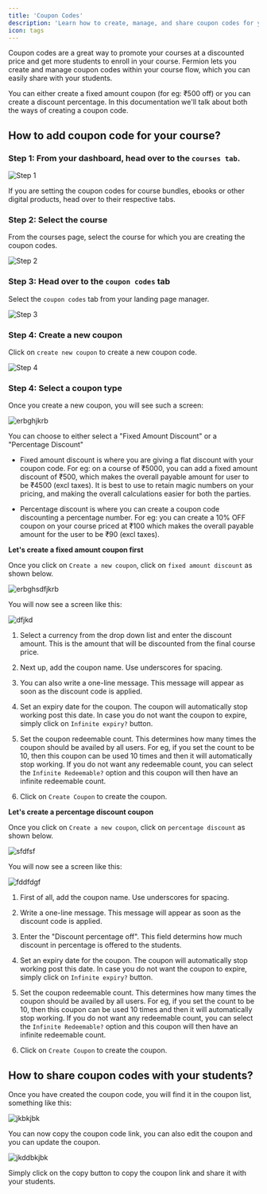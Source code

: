 ```yaml
---
title: 'Coupon Codes'
description: 'Learn how to create, manage, and share coupon codes for your courses to offer discounts and promote enrollments on Fermion.'
icon: tags
---
```


Coupon codes are a great way to promote your courses at a discounted price and get more students to enroll in your course. Fermion lets you create and manage coupon codes within your course flow, which you can easily share with your students.

You can either create a fixed amount coupon (for eg: ₹500 off) or you can create a discount percentage. In this documentation we'll talk about both the ways of creating a coupon code.

## How to add coupon code for your course?

### Step 1: From your dashboard, head over to the `courses tab`.

![Step 1](https://codedamn-website-assets.s3.us-east-1.amazonaws.com/uploads/19-11-2024/22%402x.jkyvqz.png)

<Warning>
	If you are setting the coupon codes for course bundles, ebooks or other
	digital products, head over to their respective tabs.
</Warning>

### Step 2: Select the course

From the courses page, select the course for which you are creating the coupon codes.

![Step 2](https://codedamn-website-assets.s3.us-east-1.amazonaws.com/uploads/19-11-2024/19%402x.mhnqhl.png)

### Step 3: Head over to the `coupon codes` tab

Select the `coupon codes` tab from your landing page manager.

![Step 3](https://codedamn-website-assets.s3.us-east-1.amazonaws.com/uploads/19-11-2024/02%402x.ijotvc.png)

### Step 4: Create a new coupon

Click on `create new coupon` to create a new coupon code.

![Step 4](https://codedamn-website-assets.s3.us-east-1.amazonaws.com/uploads/19-11-2024/57%402x.mxuauc.png)

### Step 4: Select a coupon type

Once you create a new coupon, you will see such a screen:

![erbghjkrb](https://codedamn-website-assets.s3.us-east-1.amazonaws.com/uploads/19-11-2024/32%E2%80%AFAM.aiujah.png)

You can choose to either select a "Fixed Amount Discount" or a "Percentage Discount"

-   Fixed amount discount is where you are giving a flat discount with your coupon code. For eg: on a course of ₹5000, you can add a fixed amount discount of ₹500, which makes the overall payable amount for user to be ₹4500 (excl taxes). It is best to use to retain magic numbers on your pricing, and making the overall calculations easier for both the parties.

-   Percentage discount is where you can create a coupon code discounting a percentage number. For eg: you can create a 10% OFF coupon on your course priced at ₹100 which makes the overall payable amount for the user to be ₹90 (excl taxes).

**Let's create a fixed amount coupon first**

Once you click on `Create a new coupon`, click on `fixed amount discount` as shown below.

![erbghsdfjkrb](https://codedamn-website-assets.s3.us-east-1.amazonaws.com/uploads/19-11-2024/57%402x.satsny.png)

You will now see a screen like this:

![dfjkd](https://codedamn-website-assets.s3.us-east-1.amazonaws.com/uploads/19-11-2024/59%402x.iwshbf.png)

1. Select a currency from the drop down list and enter the discount amount. This is the amount that will be discounted from the final course price.

2. Next up, add the coupon name. Use underscores for spacing.

3. You can also write a one-line message. This message will appear as soon as the discount code is applied.

4. Set an expiry date for the coupon. The coupon will automatically stop working post this date. In case you do not want the coupon to expire, simply click on `Infinite expiry?` button.

5. Set the coupon redeemable count. This determines how many times the coupon should be availed by all users. For eg, if you set the count to be 10, then this coupon can be used 10 times and then it will automatically stop working. If you do not want any redeemable count, you can select the `Infinite Redeemable?` option and this coupon will then have an infinite redeemable count.

6. Click on `Create Coupon` to create the coupon.

**Let's create a percentage discount coupon**

Once you click on `Create a new coupon`, click on `percentage discount` as shown below.

![sfdfsf](https://codedamn-website-assets.s3.us-east-1.amazonaws.com/uploads/19-11-2024/59%402x.shahke.png)

You will now see a screen like this:

![fddfdgf](https://codedamn-website-assets.s3.us-east-1.amazonaws.com/uploads/19-11-2024/55%402x.fwiwjj.png)

1. First of all, add the coupon name. Use underscores for spacing.

2. Write a one-line message. This message will appear as soon as the discount code is applied.

3. Enter the "Discount percentage off". This field determins how much discount in percentage is offered to the students.

4. Set an expiry date for the coupon. The coupon will automatically stop working post this date. In case you do not want the coupon to expire, simply click on `Infinite expiry?` button.

5. Set the coupon redeemable count. This determines how many times the coupon should be availed by all users. For eg, if you set the count to be 10, then this coupon can be used 10 times and then it will automatically stop working. If you do not want any redeemable count, you can select the `Infinite Redeemable?` option and this coupon will then have an infinite redeemable count.

6. Click on `Create Coupon` to create the coupon.

## How to share coupon codes with your students?

Once you have created the coupon code, you will find it in the coupon list, something like this:

![jkbkjbk](https://codedamn-website-assets.s3.us-east-1.amazonaws.com/uploads/20-11-2024/54%402x.tlcjly.png)

You can now copy the coupon code link, you can also edit the coupon and you can update the coupon.

![jkddbkjbk](https://codedamn-website-assets.s3.us-east-1.amazonaws.com/uploads/20-11-2024/16%402x.fntccg.png)

Simply click on the copy button to copy the coupon link and share it with your students.
